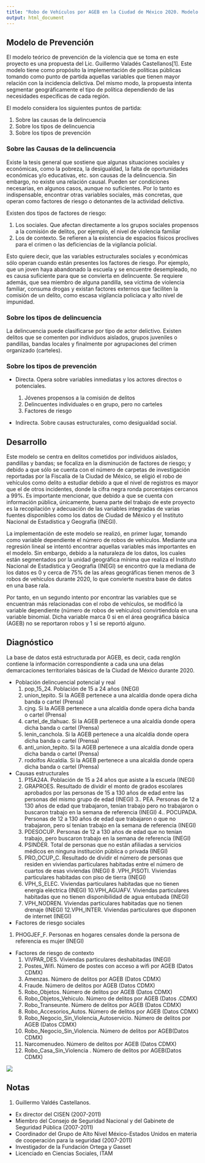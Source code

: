 ```yaml
---
title: "Robo de Vehículos por AGEB en la Ciudad de México 2020. Modelo de Prevención"
output: html_document
---
```




## Modelo de Prevención 

El modelo teórico de prevención de la violencia que se toma en este proyecto es una propuesta del Lic. Guillermo Valadés Castellanos[1]. Este modelo tiene como propósito la implementación de políticas públicas tomando como punto de partida aquellas variables que tienen mayor relación con la incidencia delictiva. Del mismo modo, la propuesta intenta segmentar geográficamente el tipo de política dependiendo de las necesidades especificas de cada región.

El modelo considera los siguientes puntos de partida:

1. Sobre las causas de la delincuencia
2. Sobre los tipos de delincuencia
3. Sobre los tipos de prevención

### Sobre las Causas de la delincuencia

Existe la tesis general que sostiene que algunas situaciones sociales y económicas, como la pobreza, la desigualdad, la falta de oportunidades económicas y/o educativas, etc. son causas de la delincuencia. Sin embargo, no existe una relación causal. Pueden ser condiciones necesarias, en algunos casos, aunque no suficientes. Por lo tanto es indispensable, encontrar otras variables sociales, más concretas, que operan como factores de riesgo o detonantes de la actividad delictiva.

Existen dos tipos de factores de riesgo:

1. Los sociales. Que afectan directamente a los grupos sociales propensos a la comisión de delitos, por ejemplo, el nivel de violencia familiar
2. Los de contexto. Se refieren a la existencia de espacios físicos proclives para el crimen o las deficiencias de la vigilancia policial.

Esto quiere decir, que las variables estructurales sociales y económicas sólo operan cuando están presentes los factores de riesgo. Por ejemplo, que un joven haya abandonado la escuela y se encuentre desempleado, no es causa suficiente para que se convierta en delincuente. Se requiere además, que sea miembro de alguna pandilla, sea víctima de violencia familiar, consuma drogas y existan factores externos que faciliten la comisión de un delito, como escasa vigilancia policíaca y alto nivel de impunidad.

### Sobre los tipos de delincuencia

La delincuencia puede clasificarse por tipo de actor delictivo. Existen delitos que se comenten por individuos aislados, grupos juveniles o pandillas, bandas locales y finalmente por agrupaciones del crimen organizado (carteles).


### Sobre los tipos de prevención

* Directa. Opera sobre variables inmediatas y los actores directos o potenciales.

    1. Jóvenes propensos a la comisión de delitos
    2. Delincuentes individuales o en grupo, pero no carteles
    3. Factores de riesgo

* Indirecta. Sobre causas estructurales, como desigualdad social.

## Desarrollo

Este modelo se centra en delitos cometidos por individuos aislados, pandillas y bandas; se focaliza en la disminución de factores de riesgo; y debido a que sólo se cuenta con el número de carpetas de investigación reportadas por la Fiscalía de la Ciudad de México, se eligió el robo de vehículos como delito a estudiar debido a que el nivel de registros es mayor que el de otros incidentes, donde la cifra negra ronda porcentajes cercanos a 99%. Es importante mencionar, que debido a que se cuenta con información pública, únicamente, buena parte del trabajo de este proyecto es la recopilación y adecuación de las variables integradas de varias fuentes disponibles como los datos de Ciudad de México y el Instituto Nacional de Estadística y Geografía (INEGI).

La implementación de este modelo se realizó, en primer lugar, tomando como variable dependiente el número de robos de vehículos. Mediante una regresión lineal se intentó encontrar aquellas variables más importantes en el modelo. Sin embargo, debido a la naturaleza de los datos, los cuales están segmentados por la unidad geográfica mínima que realiza el Instituto Nacional de Estadística y Geografía (INEGI) se encontró que la mediana de los datos es 0 y cerca de 75% de las aŕeas geográficas tienen menos de 3 robos de vehículos durante 2020, lo que convierte nuestra base de datos en una base rala.

Por tanto, en un segundo intento por encontrar las variables que se encuentran más relacionadas con el robo de vehículos, se modificó la variable dependiente (número de robos de vehículos) convirtiendola en una variable binomial. Dicha variable marca 0 si en el área geográfica básica (AGEB) no se reportaron robos y 1 si se reportó alguno.


## Diagnóstico
La base de datos está estructurada por AGEB, es decir, cada renglón contiene la información correspondiente a cada una una delas demarcaciones territoriales básicas de la Ciudad de México durante 2020.

* Población delincuencial potencial y real
  1. pop_15_24. Población de 15 a 24 años (INEGI)
  2. union_tepito. Si la AGEB pertenece a una alcaldía donde opera dicha banda o cartel (Prensa)
  3. cjng. Si la AGEB pertenece a una alcaldía donde opera dicha banda o cartel (Prensa)
  4. cartel_de_tlahuac. Si la AGEB pertenece a una alcaldía donde opera dicha banda o cartel (Prensa)
  5. lenin_canchola. Si la AGEB pertenece a una alcaldía donde opera dicha banda o cartel (Prensa)
  6. anti_union_tepito. Si la AGEB pertenece a una alcaldía donde opera dicha banda o cartel (Prensa)
  7. rodolfos Alcaldía. Si la AGEB pertenece a una alcaldía donde opera dicha banda o cartel (Prensa)

* Causas estructurales
  1. P15A24A. Población de 15 a 24 años que asiste a la escuela (INEGI)
  2. GRAPROES. Resultado de dividir el monto de grados escolares aprobados por las personas de 15 a 130 años de edad entre las personas del mismo grupo de edad (INEGI)
  3.. PEA. Personas de 12 a 130 años de edad que trabajaron, tenían trabajo pero no trabajaron o buscaron trabajo en la semana de referencia (INEGI)
  4.. POCUPADA. Personas de 12 a 130 años de edad que trabajaron o que no trabajaron, pero sí tenían trabajo en la semana de referencia (INEGI)
  5. PDESOCUP. Personas de 12 a 130 años de edad que no tenían trabajo, pero buscaron trabajo en la semana de referencia (INEGI)
  6. PSINDER. Total de personas que no están afiliadas a servicios médicos en ninguna institución pública o privada (INEGI)
  7. PRO_OCUP_C. Resultado de dividir el número de personas que residen en viviendas particulares habitadas entre el número de cuartos de esas viviendas (INEGI)
  8 .VPH_PISOTI. Viviendas particulares habitadas con piso de tierra (INEGI)
  9. VPH_S_ELEC. Viviendas particulares habitadas que no tienen energía eléctrica (INEGI)
  10.VPH_AGUAFV. Viviendas particulares habitadas que no tienen disponibilidad de agua entubada (INEGI)
  11. VPH_NODREN. Viviendas particulares habitadas que no tienen drenaje (INEGI)
  12.VPH_INTER. Viviendas particulares que disponen de internet (INEGI)


* Factores de riesgo sociales
1. PHOGJEF_F. Personas en hogares censales donde la persona de referencia es mujer (INEGI)

* Factores de riesgo de contexto
  1. VIVPAR_DES. Viviendas particulares deshabitadas (INEGI)
  2. Postes_Wifi. Número de postes con acceso a wifi por AGEB (Datos  CDMX)
  3. Amenzas. Número de delitos por AGEB (Datos CDMX)
  4. Fraude. Número de delitos por AGEB (Datos CDMX)
  5. Robo_Objetos. Número de delitos por AGEB (Datos CDMX)
  6. Robo_Objetos_Vehiculo. Número de delitos por AGEB (Datos  .CDMX)
  7. Robo_Transeunte. Número de delitos por AGEB (Datos CDMX)
  8. Robo_Accesorios_Autos. Número de delitos por AGEB (Datos CDMX)
  9. Robo_Negocio_Sin_Violencia_Autoservicio. Número de delitos por AGEB (Datos CDMX)
  10. Robo_Negocio_Sin_Violencia. Número de delitos por AGEB(Datos CDMX)
  11. Narcomenudeo. Número de delitos por AGEB (Datos CDMX)
  12. Robo_Casa_Sin_Violencia . Número de delitos por AGEB(Datos CDMX)

![](../images/Modelo2.png)



## Notas
1. Guillermo Valdés Castellanos.
 * Ex director del CISEN (2007-2011)
 * Miembro del Consejo de Seguridad Nacional y del Gabinete de Seguridad Pública (2007-2011)
 * Coordinador del Grupo de Alto Nivel México-Estados Unidos en materia de cooperación para la seguridad (2007-2011)
 * Investigador de la Fundación Ortega y Gasset
 * Licenciado en Ciencias Sociales, ITAM
